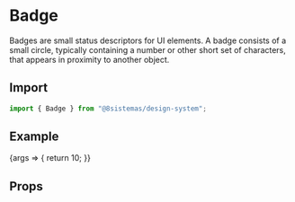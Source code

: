 
<Meta title="Feedback/Badge" component={Badge} />

# Badge

Badges are small status descriptors for UI elements. A badge consists of a small circle, typically containing a number
or other short set of characters, that appears in proximity to another object.

## Import

```jsx
import { Badge } from "@8sistemas/design-system";
```

## Example

<Canvas>
    <Story name="Badge">
        {args => {
            return <Badge {...args}>10</Badge>;
        }}
    </Story>
</Canvas>

## Props

<ArgsTable of={Badge} />
